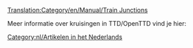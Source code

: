 [[Translation:Category/en/Manual/Train Junctions]]
<noinclude></noinclude><includeonly>

Meer informatie over kruisingen in TTD/OpenTTD vind je hier:
{{Page:nl/Community/Junctionary/Treinkruispunten}}



[[Category:nl/Artikelen in het Nederlands]]
</includeonly>